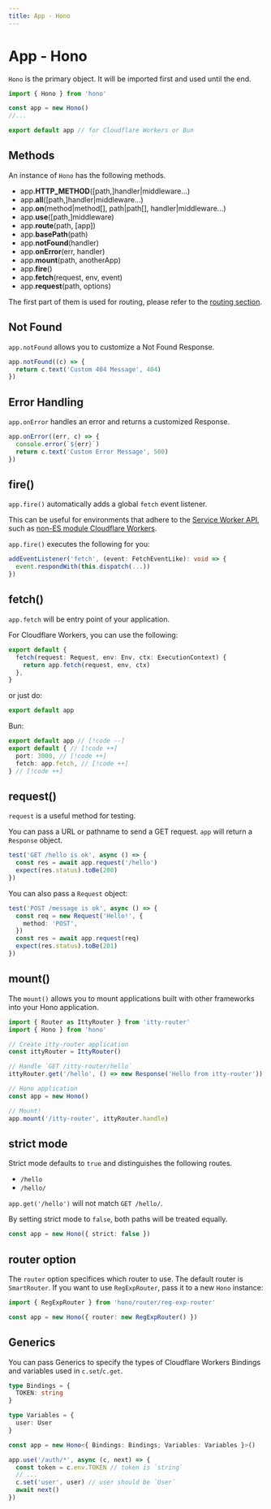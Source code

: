 ```yaml
---
title: App - Hono
---
```


# App - Hono

`Hono` is the primary object.
It will be imported first and used until the end.

```ts
import { Hono } from 'hono'

const app = new Hono()
//...

export default app // for Cloudflare Workers or Bun
```

## Methods

An instance of `Hono` has the following methods.

- app.**HTTP_METHOD**(\[path,\]handler|middleware...)
- app.**all**(\[path,\]handler|middleware...)
- app.**on**(method|method[], path|path[], handler|middleware...)
- app.**use**(\[path,\]middleware)
- app.**route**(path, \[app\])
- app.**basePath**(path)
- app.**notFound**(handler)
- app.**onError**(err, handler)
- app.**mount**(path, anotherApp)
- app.**fire**()
- app.**fetch**(request, env, event)
- app.**request**(path, options)

The first part of them is used for routing, please refer to the [routing section](/api/routing).

## Not Found

`app.notFound` allows you to customize a Not Found Response.

```ts
app.notFound((c) => {
  return c.text('Custom 404 Message', 404)
})
```

## Error Handling

`app.onError` handles an error and returns a customized Response.

```ts
app.onError((err, c) => {
  console.error(`${err}`)
  return c.text('Custom Error Message', 500)
})
```

## fire()

`app.fire()` automatically adds a global `fetch` event listener.

This can be useful for environments that adhere to the [Service Worker API](https://developer.mozilla.org/en-US/docs/Web/API/Service_Worker_API), such as [non-ES module Cloudflare Workers](https://developers.cloudflare.com/workers/reference/migrate-to-module-workers/).

`app.fire()` executes the following for you:

```ts
addEventListener('fetch', (event: FetchEventLike): void => {
  event.respondWith(this.dispatch(...))
})
```

## fetch()

`app.fetch` will be entry point of your application.

For Cloudflare Workers, you can use the following:

```ts
export default {
  fetch(request: Request, env: Env, ctx: ExecutionContext) {
    return app.fetch(request, env, ctx)
  },
}
```

or just do:

```ts
export default app
```

Bun:

```ts
export default app // [!code --]
export default { // [!code ++]
  port: 3000, // [!code ++]
  fetch: app.fetch, // [!code ++]
} // [!code ++]
```

## request()

`request` is a useful method for testing.

You can pass a URL or pathname to send a GET request.
`app` will return a `Response` object.

```ts
test('GET /hello is ok', async () => {
  const res = await app.request('/hello')
  expect(res.status).toBe(200)
})
```

You can also pass a `Request` object:

```ts
test('POST /message is ok', async () => {
  const req = new Request('Hello!', {
    method: 'POST',
  })
  const res = await app.request(req)
  expect(res.status).toBe(201)
})
```

## mount()

The `mount()` allows you to mount applications built with other frameworks into your Hono application.

```ts
import { Router as IttyRouter } from 'itty-router'
import { Hono } from 'hono'

// Create itty-router application
const ittyRouter = IttyRouter()

// Handle `GET /itty-router/hello`
ittyRouter.get('/hello', () => new Response('Hello from itty-router'))

// Hono application
const app = new Hono()

// Mount!
app.mount('/itty-router', ittyRouter.handle)
```

## strict mode

Strict mode defaults to `true` and distinguishes the following routes.

- `/hello`
- `/hello/`

`app.get('/hello')` will not match `GET /hello/`.

By setting strict mode to `false`, both paths will be treated equally.

```ts
const app = new Hono({ strict: false })
```

## router option

The `router` option specifices which router to use. The default router is `SmartRouter`. If you want to use `RegExpRouter`, pass it to a new `Hono` instance:

```ts
import { RegExpRouter } from 'hono/router/reg-exp-router'

const app = new Hono({ router: new RegExpRouter() })
```

## Generics

You can pass Generics to specify the types of Cloudflare Workers Bindings and variables used in `c.set`/`c.get`.

```ts
type Bindings = {
  TOKEN: string
}

type Variables = {
  user: User
}

const app = new Hono<{ Bindings: Bindings; Variables: Variables }>()

app.use('/auth/*', async (c, next) => {
  const token = c.env.TOKEN // token is `string`
  // ...
  c.set('user', user) // user should be `User`
  await next()
})
```

